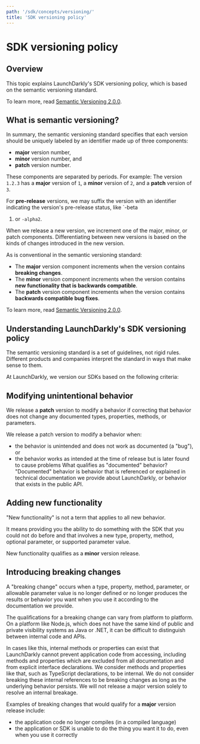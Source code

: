 ```yaml
---
path: '/sdk/concepts/versioning/'
title: 'SDK versioning policy'
---
```


# SDK versioning policy

## Overview

This topic explains LaunchDarkly's SDK versioning policy, which is based on the semantic versioning standard.

To learn more, read [Semantic Versioning 2.0.0](http://semver.org/).

## What is semantic versioning?

In summary, the semantic versioning standard specifies that each version should be uniquely labeled by an identifier made up of three components:

- **major** version number,
- **minor** version number, and
- **patch** version number.

These components are separated by periods. For example: The version `1.2.3` has a **major** version of `1`, a **minor** version of `2`, and a **patch** version of `3`.

For **pre-release** versions, we may suffix the version with an identifier indicating the version's pre-release status, like `-beta

1. or `-alpha2`.

When we release a new version, we increment one of the major, minor, or patch components. Differentiating between new versions is based on the kinds of changes introduced in the new version.

As is conventional in the semantic versioning standard:

- The **major** version component increments when the version contains **breaking changes**.
- The **minor** version component increments when the version contains **new functionality that is backwards compatible**.
- The **patch** version component increments when the version contains **backwards compatible bug fixes**.

To learn more, read [Semantic Versioning 2.0.0](http://semver.org/).

## Understanding LaunchDarkly's SDK versioning policy

The semantic versioning standard is a set of guidelines, not rigid rules. Different products and companies interpret the standard in ways that make sense to them.

At LaunchDarkly, we version our SDKs based on the following criteria:

## Modifying unintentional behavior

We release a **patch** version to modify a behavior if correcting that behavior does not change any documented types, properties, methods, or parameters.

We release a patch version to modify a behavior when:

- the behavior is unintended and does not work as documented (a "bug"), or
- the behavior works as intended at the time of release but is later found to cause problems
  <Callout intent="info">
    <CalloutTitle>What qualifies as \"documented\" behavior?</CalloutTitle>
    <CalloutDescription>
      \"Documented\" behavior is behavior that is referenced or explained in technical documentation we provide about
      LaunchDarkly, or behavior that exists in the public API.
    </CalloutDescription>
  </Callout>

## Adding new functionality

"New functionality" is not a term that applies to all new behavior.

It means providing you the ability to do something with the SDK that you could not do before and that involves a new type, property, method, optional parameter, or supported parameter value.

New functionality qualifies as a **minor** version release.

## Introducing breaking changes

A "breaking change" occurs when a type, property, method, parameter, or allowable parameter value is no longer defined or no longer produces the results or behavior you want when you use it according to the documentation we provide.

The qualifications for a breaking change can vary from platform to platform. On a platform like Node.js, which does not have the same kind of public and private visibility systems as Java or .NET, it can be difficult to distinguish between internal code and APIs.

In cases like this, internal methods or properties can exist that LaunchDarkly cannot prevent application code from accessing, including methods and properties which are excluded from all documentation and from explicit interface declarations. We consider methods and properties like that, such as TypeScript declarations, to be internal. We do not consider breaking these internal references to be breaking changes as long as the underlying behavior persists. We will not release a major version solely to resolve an internal breakage.

Examples of breaking changes that would qualify for a **major** version release include:

- the application code no longer compiles (in a compiled language)
- the application or SDK is unable to do the thing you want it to do, even when you use it correctly
